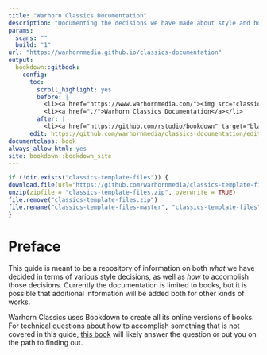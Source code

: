 ```yaml
--- 
title: "Warhorn Classics Documentation"
description: "Documenting the decisions we have made about style and how to accomplish them."
params:
  scans: ""
  build: "1"
url: "https://warhornmedia.github.io/classics-documentation"
output: 
  bookdown::gitbook:
    config:
      toc:
        scroll_highlight: yes
        before: |
          <li><a href="https://www.warhornmedia.com/"><img src="classics-template-files/images/warhornlogo.png" width="260"></a></li>
          <li><a href="./">Warhorn Classics Documentation</a></li>
        after: |
          <li><a href="https://github.com/rstudio/bookdown" target="blank">Published with bookdown</a></li>
      edit: https://github.com/warhornmedia/classics-documentation/edit/master/%s
documentclass: book
always_allow_html: yes
site: bookdown::bookdown_site
---
```


```r
if (!dir.exists("classics-template-files")) {
download.file(url="https://github.com/warhornmedia/classics-template-files/archive/master.zip", destfile = "classics-template-files.zip")
unzip(zipfile = "classics-template-files.zip", overwrite = TRUE)
file.remove("classics-template-files.zip")
file.rename("classics-template-files-master", "classics-template-files")
}
```

# Preface {-}

This guide is meant to be a repository of information on both *what* we have decided in terms of various style decisions, as well as *how* to accomplish those decisions. Currently the documentation is limited to books, but it is possible that additional information will be added both for other kinds of works.

Warhorn Classics uses Bookdown to create all its online versions of books. For technical questions about how to accomplish something that is not covered in this guide, [this book](https://bookdown.org/yihui/bookdown/) will likely answer the question or put you on the path to finding out.
